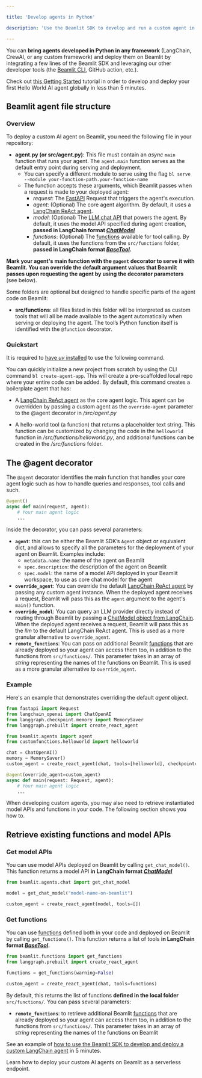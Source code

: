 ```yaml
---

title: 'Develop agents in Python'

description: 'Use the Beamlit SDK to develop and run a custom agent in Python.'

---
```


You can **bring agents developed in Python in any framework** (LangChain, CrewAI, or any custom framework) and deploy them on Beamlit by integrating a few lines of the Beamlit SDK and leveraging our other developer tools (the [Beamlit CLI](../cli-reference), GitHub action, etc.).

<Tip>Check out [this Getting Started](../Get-started) tutorial in order to develop and deploy your first Hello World AI agent globally in less than 5 minutes.</Tip>

## Beamlit agent file structure

### Overview

To deploy a custom AI agent on Beamlit, you need the following file in your repository:

- **agent.py (or src/agent.py)**: This file must contain an *async* `main` function that runs your agent. The `agent.main` function serves as the default entry point during serving and deployment.
    - You can specify a different module to serve using the flag `bl serve --module your-function-path.your-function-name`
    - The function accepts these arguments, which Beamlit passes when a request is made to your deployed agent:
        - *request*: The [FastAPI](https://fastapi.tiangolo.com/) Request that triggers the agent's execution.
        - *agent*: (Optional) The core agent algorithm. By default, it uses a [LangChain ReAct agent](https://api.python.langchain.com/en/latest/agents/langchain.agents.react.agent.create_react_agent.html).
        - *model*: (Optional) The [LLM chat API](../Models/Overview) that powers the agent. By default, it uses the model API specified during agent creation, **passed in LangChain format [*ChatModel*](https://python.langchain.com/docs/integrations/chat/)**
        - *functions*: (Optional) The [functions](../Functions/Overview) available for tool calling. By default, it uses the functions from the `src/functions` folder, **passed in LangChain format [*BaseTool*](https://api.python.langchain.com/en/latest/tools/langchain_core.tools.BaseTool.html).**

**Mark your agent's main function with the `@agent` decorator to serve it with Beamlit. You can override the default argument values that Beamlit passes upon requesting the agent by using the decorator parameters** (see below).

Some folders are optional but designed to handle specific parts of the agent code on Beamlit:

- **src/functions**: all files listed in this folder will be interpreted as custom tools that will all be made available to the agent automatically when serving or deploying the agent. The tool’s Python function itself is identified with the `@function` decorator.

### Quickstart

<Warning>It is required to [have *uv* installed](https://docs.astral.sh/uv/getting-started/installation/) to use the following command.</Warning>

You can quickly initialize a new project from scratch by using the CLI command  `bl create-agent-app`. This will create a pre-scaffolded local repo where your entire code can be added. By default, this command creates a boilerplate agent that has:

- A [LangChain ReAct agent](https://api.python.langchain.com/en/latest/agents/langchain.agents.react.agent.create_react_agent.html) as the core agent logic. This agent can be overridden by passing a custom agent as the `override-agent` parameter to the @agent decorator in */src/agent.py*

- A hello-world tool (a function) that returns a placeholder text string. This function can be customized by changing the code in the `helloworld` function in */src/functions/helloworld.py*, and additional functions can be created in the */src/functions* folder.

## The @agent decorator

The `@agent` decorator identifies the main function that handles your core agent logic such as how to handle queries and responses, tool calls and such.

```python
@agent()
async def main(request, agent):
	# Your main agent logic
	...
```

Inside the decorator, you can pass several parameters:

- **`agent`**: this can be either the Beamlit SDK’s `Agent` object or equivalent dict, and allows to specify all the parameters for the deployment of your agent on Beamlit. Examples include:
    - `metadata.name`: the name of the agent on Beamlit
    - `spec.description`: the description of the agent on Beamlit
    - `spec.model`: the name of a model API deployed in your Beamlit workspace, to use as core chat model for the agent
- **`override_agent`**: You can override the default [LangChain ReAct agent](https://api.python.langchain.com/en/latest/agents/langchain.agents.react.agent.create_react_agent.html) by passing any custom agent instance. When the deployed agent receives a request, Beamlit will pass this as the `agent` argument to the agent's `main()` function.
- **`override_model`**: You can query an LLM provider directly instead of routing through Beamlit by passing a [ChatModel object from LangChain](https://python.langchain.com/docs/integrations/chat/). When the deployed agent receives a request, Beamlit will pass this as the *llm* to the default LangChain ReAct agent. This is used as a more granular alternative to `override_agent`.
- **`remote_functions`**: You can pass on additional Beamlit [functions](../Functions/Overview) that are already deployed so your agent can access them too, in addition to the functions from `src/functions/`. This parameter takes in an array of *string* representing the names of the functions on Beamlit. This is used as a more granular alternative to `override_agent`.

### Example

Here's an example that demonstrates overriding the default *agent* object.

```python
from fastapi import Request
from langchain_openai import ChatOpenAI
from langgraph.checkpoint.memory import MemorySaver
from langgraph.prebuilt import create_react_agent

from beamlit.agents import agent
from customfunctions.helloworld import helloworld

chat = ChatOpenAI()
memory = MemorySaver()
custom_agent = create_react_agent(chat, tools=[helloworld], checkpointer=memory)

@agent(override_agent=custom_agent)
async def main(request: Request, agent):
	# Your main agent logic
	...
```

When developing custom agents, you may also need to retrieve instantiated model APIs and functions in your code. The following section shows you how to.

## Retrieve existing functions and model APIs

### Get model APIs

You can use model APIs deployed on Beamlit by calling `get_chat_model()`. This function returns a model API **in LangChain format [*ChatModel*](https://python.langchain.com/docs/integrations/chat/)**

```python
from beamlit.agents.chat import get_chat_model

model = get_chat_model("model-name-on-beamlit")

custom_agent = create_react_agent(model, tools=[])
```

### Get functions

You can use [functions](../Functions/Overview) defined both in your code and deployed on Beamlit by calling `get_functions()`. This function returns a list of tools **in LangChain format [*BaseTool*](https://api.python.langchain.com/en/latest/tools/langchain_core.tools.BaseTool.html).**

```python
from beamlit.functions import get_functions
from langgraph.prebuilt import create_react_agent

functions = get_functions(warning=False)

custom_agent = create_react_agent(chat, tools=functions)
```

By default, this returns the list of functions **defined in the local folder** `src/functions/`. You can pass several parameters:

- **`remote_functions`**: to retrieve additional Beamlit [functions](../Functions/Overview) that are already deployed so your agent can access them too, in addition to the functions from `src/functions/`. This parameter takes in an array of *string* representing the names of the functions on Beamlit

<Note>See an example of [how to use the Beamlit SDK to develop and deploy a custom LangChain agent](../Examples/Deploy-a-LangChain-agent) in 5 minutes.</Note>

<Card title="Deploy an agent" icon="server" href="/Agents/Deploy-an-agent">
Learn how to deploy your custom AI agents on Beamlit as a serverless endpoint. 
</Card>